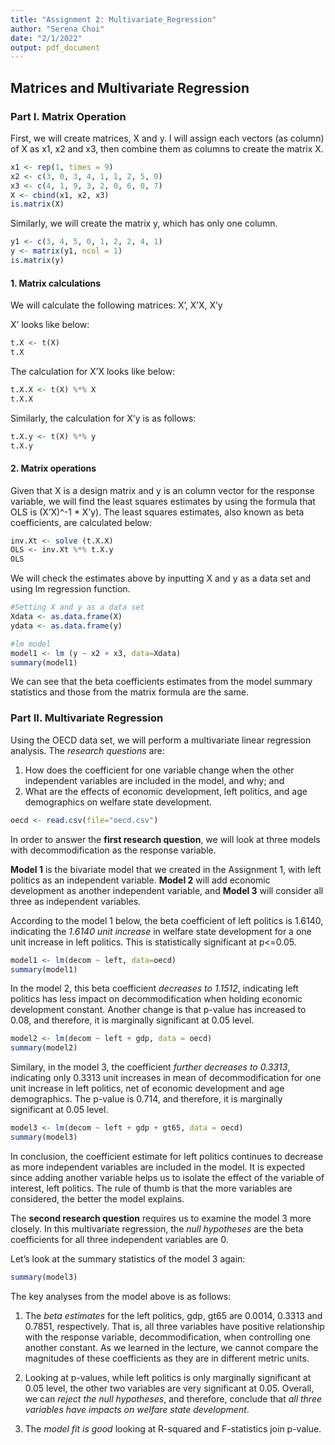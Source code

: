 ```yaml
---
title: "Assignment 2: Multivariate_Regression"
author: "Serena Choi"
date: "2/1/2022"
output: pdf_document
---
```


## Matrices and Multivariate Regression


### Part I. Matrix Operation

First, we will create matrices, X and y. 
I will assign each vectors (as column) of X as x1, x2 and x3, then combine them as columns to create the matrix X. 

```r
x1 <- rep(1, times = 9)
x2 <- c(3, 0, 3, 4, 1, 1, 2, 5, 0)
x3 <- c(4, 1, 9, 3, 2, 0, 6, 0, 7)
X <- cbind(x1, x2, x3)
is.matrix(X)
```
Similarly, we will create the matrix y, which has only one column. 
```r
y1 <- c(3, 4, 5, 0, 1, 2, 2, 4, 1)
y <- matrix(y1, ncol = 1)
is.matrix(y)
```



#### 1. Matrix calculations

We will calculate the following matrices: X', X'X, X'y

X' looks like below:
```r
t.X <- t(X)
t.X
```


The calculation for X'X looks like below: 
```r
t.X.X <- t(X) %*% X
t.X.X
```

Similarly, the calculation for X'y is as follows:
```r
t.X.y <- t(X) %*% y
t.X.y
```



#### 2. Matrix operations 

Given that X is a design matrix and y is an column vector for the response variable, we will find the least squares estimates by using the formula that OLS is (X'X)^-1 * X'y). The least squares estimates, also known as beta coefficients, are calculated below: 

```r
inv.Xt <- solve (t.X.X)
OLS <- inv.Xt %*% t.X.y
OLS
```

We will check the estimates above by inputting X and y as a data set and using lm regression function. 

```r
#Setting X and y as a data set
Xdata <- as.data.frame(X)
ydata <- as.data.frame(y)

#lm model 
model1 <- lm (y ~ x2 + x3, data=Xdata)
summary(model1)
```

We can see that the beta coefficients estimates from the model summary statistics and those from the matrix formula are the same.







### Part II. Multivariate Regression 

Using the OECD data set, we will perform a multivariate linear regression analysis. The *research questions* are: 

1) How does the coefficient for one variable change when the other independent variables are included in the model, and why; and 
2) What are the effects of economic development, left politics, and age demographics on welfare state development. 

```r
oecd <- read.csv(file="oecd.csv")
```



In order to answer the **first research question**, we will look at three models with decommodification as the response variable. 

**Model 1** is the bivariate model that we created in the Assignment 1, with left politics as an independent variable. 
**Model 2** will add economic development as another independent variable, and **Model 3** will consider all three as independent variables. 


According to the model 1 below, the beta coefficient of left politics is 1.6140, indicating the *1.6140 unit increase* in welfare state development for a one unit increase in left politics. This is statistically significant at p<=0.05. 
```r
model1 <- lm(decom ~ left, data=oecd)
summary(model1)
```


In the model 2, this beta coefficient *decreases to 1.1512*, indicating left politics has less impact on decommodification when holding economic development constant. Another change is that p-value has increased to 0.08, and therefore, it is marginally significant at 0.05 level. 
```r
model2 <- lm(decom ~ left + gdp, data = oecd)
summary(model2)
```


Similary, in the model 3, the coefficient *further decreases to 0.3313*, indicating only 0.3313 unit increases in mean of decommodification for one unit increase in left politics, net of economic development and age demographics. The p-value is 0.714, and therefore, it is marginally significant at 0.05 level. 
```r
model3 <- lm(decom ~ left + gdp + gt65, data = oecd)
summary(model3)
```


In conclusion, the coefficient estimate for left politics continues to decrease as more independent variables are included in the model. It is expected since adding another variable helps us to isolate the effect of the variable of interest, left politics. The rule of thumb is that the more variables are considered, the better the model explains. 









The **second research question** requires us to examine the model 3 more closely. In this multivariate regression, the *null hypotheses* are the beta coefficients for all three independent variables are 0. 

Let's look at the summary statistics of the model 3 again: 
```r
summary(model3)
```

The key analyses from the model above is as follows:

1. The *beta estimates* for the left politics, gdp, gt65 are 0.0014, 0.3313 and 0.7851, respectively. That is, all three variables have positive relationship with the response variable, decommodification, when controlling one another constant. As we learned in the lecture, we cannot compare the magnitudes of these coefficients as they are in different metric units.  

2. Looking at p-values, while left politics is only marginally significant at 0.05 level, the other two variables are very significant at 0.05. Overall, we can *reject the null hypotheses*, and therefore, conclude that *all three variables have impacts on welfare state development*. 

3. The *model fit is good* looking at R-squared and F-statistics join p-value. 
